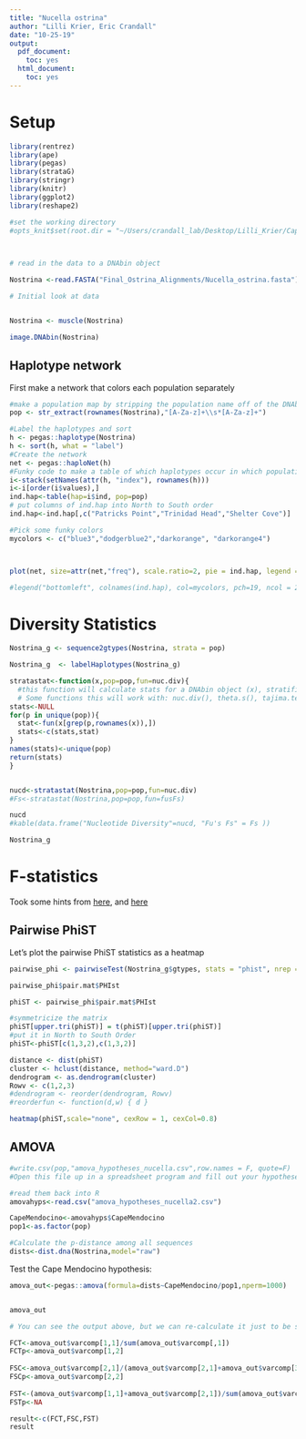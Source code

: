 ```yaml
---
title: "Nucella ostrina"
author: "Lilli Krier, Eric Crandall"
date: "10-25-19"
output:
  pdf_document:
    toc: yes
  html_document:
    toc: yes
---
```


# Setup

```r
library(rentrez)
library(ape)
library(pegas)
library(strataG)
library(stringr)
library(knitr)
library(ggplot2)
library(reshape2)

#set the working directory
#opts_knit$set(root.dir = "~/Users/crandall_lab/Desktop/Lilli_Krier/CapeMendocino")
  


# read in the data to a DNAbin object

Nostrina <-read.FASTA("Final_Ostrina_Alignments/Nucella_ostrina.fasta")

# Initial look at data


Nostrina <- muscle(Nostrina)

image.DNAbin(Nostrina)

```
## Haplotype network

First make a network that colors each population separately

```r
#make a population map by stripping the population name off of the DNAbin labels
pop <- str_extract(rownames(Nostrina),"[A-Za-z]+\\s*[A-Za-z]+")

#Label the haplotypes and sort
h <- pegas::haplotype(Nostrina)
h <- sort(h, what = "label")
#Create the network
net <- pegas::haploNet(h)
#Funky code to make a table of which haplotypes occur in which populations
i<-stack(setNames(attr(h, "index"), rownames(h)))
i<-i[order(i$values),]
ind.hap<-table(hap=i$ind, pop=pop)
# put columns of ind.hap into North to South order
ind.hap<-ind.hap[,c("Patricks Point","Trinidad Head","Shelter Cove")]

#Pick some funky colors
mycolors <- c("blue3","dodgerblue2","darkorange", "darkorange4")



plot(net, size=attr(net,"freq"), scale.ratio=2, pie = ind.hap, legend = F, labels = F, threshold = 0, show.mutation = 2, fast = T, bg = mycolors)

#legend("bottomleft", colnames(ind.hap), col=mycolors, pch=19, ncol = 2)


```
# Diversity Statistics

```r
Nostrina_g <- sequence2gtypes(Nostrina, strata = pop)

Nostrina_g  <- labelHaplotypes(Nostrina_g)

stratastat<-function(x,pop=pop,fun=nuc.div){
  #this function will calculate stats for a DNAbin object (x), stratified across populations given in pop. 
  # Some functions this will work with: nuc.div(), theta.s(), tajima.test() from pegas, FusFs(), exptdHet() from strataG,
stats<-NULL
for(p in unique(pop)){
  stat<-fun(x[grep(p,rownames(x)),])
  stats<-c(stats,stat)
}
names(stats)<-unique(pop)
return(stats)
}


nucd<-stratastat(Nostrina,pop=pop,fun=nuc.div)
#Fs<-stratastat(Nostrina,pop=pop,fun=fusFs)

nucd
#kable(data.frame("Nucleotide Diversity"=nucd, "Fu's Fs" = Fs ))

Nostrina_g

```

# F-statistics

Took some hints from [here](http://www.sthda.com/english/wiki/ggplot2-quick-correlation-matrix-heatmap-r-software-and-data-visualization), and [here](https://stackoverflow.com/questions/5320814/order-of-rows-in-heatmap)

## Pairwise PhiST

Let's plot the pairwise PhiST statistics as a heatmap

```r

pairwise_phi <- pairwiseTest(Nostrina_g$gtypes, stats = "phist", nrep = 10000, model = "raw")

pairwise_phi$pair.mat$PHIst

phiST <- pairwise_phi$pair.mat$PHIst

#symmetricize the matrix
phiST[upper.tri(phiST)] = t(phiST)[upper.tri(phiST)]
#put it in North to South Order
phiST<-phiST[c(1,3,2),c(1,3,2)]

distance <- dist(phiST)
cluster <- hclust(distance, method="ward.D")
dendrogram <- as.dendrogram(cluster)
Rowv <- c(1,2,3)
#dendrogram <- reorder(dendrogram, Rowv)
#reorderfun <- function(d,w) { d }

heatmap(phiST,scale="none", cexRow = 1, cexCol=0.8)

```

## AMOVA

```r

#write.csv(pop,"amova_hypotheses_nucella.csv",row.names = F, quote=F)
#Open this file up in a spreadsheet program and fill out your hypotheses for higher level hierarchies, with the name of your hypothesis in the header, and pop as the name of the population column

#read them back into R
amovahyps<-read.csv("amova_hypotheses_nucella2.csv")

CapeMendocino<-amovahyps$CapeMendocino
pop1<-as.factor(pop)

#Calculate the p-distance among all sequences
dists<-dist.dna(Nostrina,model="raw")
```

Test the Cape Mendocino hypothesis:

```r

amova_out<-pegas::amova(formula=dists~CapeMendocino/pop1,nperm=1000)


amova_out

# You can see the output above, but we can re-calculate it just to be sure.

FCT<-amova_out$varcomp[1,1]/sum(amova_out$varcomp[,1])
FCTp<-amova_out$varcomp[1,2]
     
FSC<-amova_out$varcomp[2,1]/(amova_out$varcomp[2,1]+amova_out$varcomp[3,1])
FSCp<-amova_out$varcomp[2,2]
      
FST<-(amova_out$varcomp[1,1]+amova_out$varcomp[2,1])/sum(amova_out$varcomp[,1])
FSTp<-NA

result<-c(FCT,FSC,FST)
result

```


